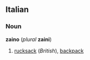 ==Italian==
===Noun===
'''zaino''' (''plural'' '''zaini''')

#[[rucksack]] (''British''), [[backpack]]